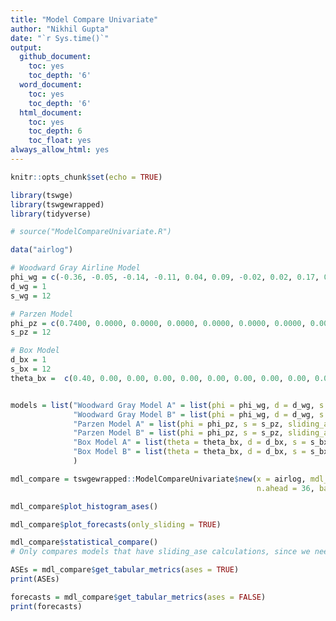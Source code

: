 ```yaml
---
title: "Model Compare Univariate"
author: "Nikhil Gupta"
date: "`r Sys.time()`"
output:
  github_document:
    toc: yes
    toc_depth: '6'
  word_document:
    toc: yes
    toc_depth: '6'
  html_document:
    toc: yes
    toc_depth: 6
    toc_float: yes
always_allow_html: yes
---
```


```r
knitr::opts_chunk$set(echo = TRUE)
```

```r
library(tswge)
library(tswgewrapped)
library(tidyverse)
```


```r
# source("ModelCompareUnivariate.R")
```

```r
data("airlog")

# Woodward Gray Airline Model
phi_wg = c(-0.36, -0.05, -0.14, -0.11, 0.04, 0.09, -0.02, 0.02, 0.17, 0.03, -0.10, -0.38)
d_wg = 1
s_wg = 12

# Parzen Model
phi_pz = c(0.7400, 0.0000, 0.0000, 0.0000, 0.0000, 0.0000, 0.0000, 0.0000, 0.0000, 0.0000, 0.0000, 0.3800, -0.2812)
s_pz = 12

# Box Model
d_bx = 1
s_bx = 12  
theta_bx =  c(0.40, 0.00, 0.00, 0.00, 0.00, 0.00, 0.00, 0.00, 0.00, 0.00, 0.00, 0.60, -0.24)


models = list("Woodward Gray Model A" = list(phi = phi_wg, d = d_wg, s = s_wg, sliding_ase = FALSE),
              "Woodward Gray Model B" = list(phi = phi_wg, d = d_wg, s = s_wg, sliding_ase = TRUE),
              "Parzen Model A" = list(phi = phi_pz, s = s_pz, sliding_ase = FALSE),
              "Parzen Model B" = list(phi = phi_pz, s = s_pz, sliding_ase = TRUE),
              "Box Model A" = list(theta = theta_bx, d = d_bx, s = s_bx, sliding_ase = FALSE),
              "Box Model B" = list(theta = theta_bx, d = d_bx, s = s_bx, sliding_ase = TRUE)
              )
```


```r
mdl_compare = tswgewrapped::ModelCompareUnivariate$new(x = airlog, mdl_list = models,
                                                       n.ahead = 36, batch_size = 72)
```

```r
mdl_compare$plot_histogram_ases()
```

```r
mdl_compare$plot_forecasts(only_sliding = TRUE)
```

```r
mdl_compare$statistical_compare()  
# Only compares models that have sliding_ase calculations, since we need more than 1 result per model
```

```r
ASEs = mdl_compare$get_tabular_metrics(ases = TRUE)
print(ASEs)
```


```r
forecasts = mdl_compare$get_tabular_metrics(ases = FALSE)
print(forecasts)
```


```r

```

```r

```

